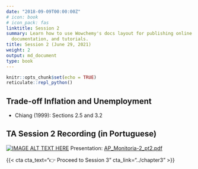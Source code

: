 ```yaml
---
date: "2018-09-09T00:00:00Z"
# icon: book
# icon_pack: fas
linktitle: Session 2
summary: Learn how to use Wowchemy's docs layout for publishing online courses, software
  documentation, and tutorials.
title: Session 2 (June 29, 2021)
weight: 2
output: md_document
type: book
---
```


```r
knitr::opts_chunk$set(echo = TRUE)
reticulate::repl_python()
```

## Trade-off Inflation and Unemployment
- Chiang (1999): Sections 2.5 and 3.2 

## TA Session 2 Recording (in Portuguese)

[![IMAGE ALT TEXT HERE](https://img.youtube.com/vi/CMxzgM5rBVM/maxresdefault.jpg)](https://www.youtube.com/watch?v=CMxzgM5rBVM)
Presentation: [AP_Monitoria-2_pt2.pdf](../AP_Monitoria-2_pt2.pdf)



{{< cta cta_text="👉 Proceed to Session 3" cta_link="../chapter3" >}}